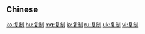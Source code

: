 {{also|複製}}
==Chinese==
{{zh-see|複製}}

[[ko:复制]]
[[hu:复制]]
[[mg:复制]]
[[ja:复制]]
[[ru:复制]]
[[uk:复制]]
[[vi:复制]]